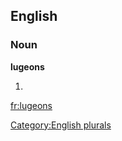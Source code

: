 ==English==

===Noun===
'''lugeons'''

# {{plural of|[[lugeon]]}}

[[Category:English plurals]]

[[fr:lugeons]]